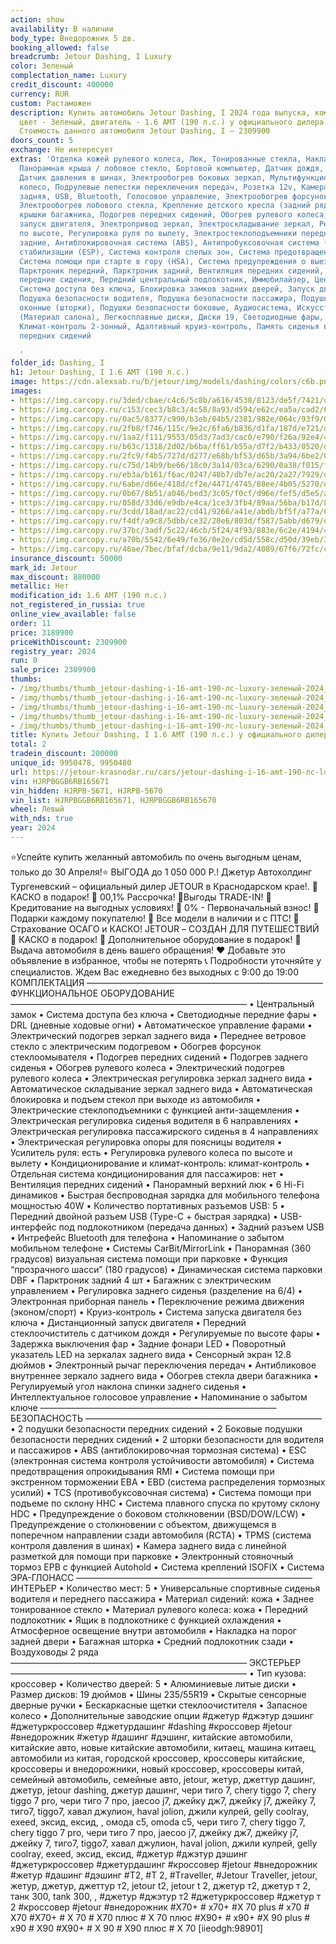 ```yaml
---
action: show
availability: В наличии
body_type: Внедорожник 5 дв.
booking_allowed: false
breadcrumb: Jetour Dashing, I Luxury
color: Зеленый
complectation_name: Luxury
credit_discount: 400000
currency: RUR
custom: Растаможен
description: Купить автомобиль Jetour Dashing, I 2024 года выпуска, комплектация Luxury,
  цвет - Зеленый, двигатель - 1.6 AMT (190 л.с.) у официального дилера в г. Краснодар.
  Стоимость данного автомобиля Jetour Dashing, I – 2309900
doors_count: 5
exchange: Не интересует
extras: 'Отделка кожей рулевого колеса, Люк, Тонированные стекла, Накладки на пороги,
  Панорамная крыша / лобовое стекло, Бортовой компьютер, Датчик дождя, Датчик света,
  Датчик давления в шинах, Электрообогрев боковых зеркал, Мультифункциональное рулевое
  колесо, Подрулевые лепестки переключения передач, Розетка 12v, Камера 360°, Камера
  задняя, USB, Bluetooth, Голосовое управление, Электрообогрев форсунок стеклоомывателей,
  Электрообогрев лобового стекла, Крепление детского кресла (задний ряд) ISOFIX, Электропривод
  крышки багажника, Подогрев передних сидений, Обогрев рулевого колеса, Дистанционный
  запуск двигателя, Электропривод зеркал, Электроскладывание зеркал, Регулировка руля
  по высоте, Регулировка руля по вылету, Электростеклоподъемники передние, Электростеклоподъемники
  задние, Антиблокировочная система (ABS), Антипробуксовочная система (ASR), Система
  стабилизации (ESP), Система контроля слепых зон, Система предотвращения столкновения,
  Система помощи при старте в гору (HSA), Система предупреждения о выезде из полосы,
  Парктроник передний, Парктроник задний, Вентиляция передних сидений, Спортивные
  передние сидения, Передний центральный подлокотник, Иммобилайзер, Центральный замок,
  Система доступа без ключа, Блокировка замков задних дверей, Запуск двигателя с кнопки,
  Подушка безопасности водителя, Подушка безопасности пассажира, Подушки безопасности
  оконные (шторки), Подушки безопасности боковые, Аудиосистема, Искусственная кожа
  (Материал салона), Легкосплавные диски, Диски 19, Светодиодные фары, Усилитель руля,
  Климат-контроль 2-зонный, Адаптивный круиз-контроль, Память сиденья водителя, Электрорегулировка
  передних сидений

  '
folder_id: Dashing, I
h1: Jetour Dashing, I 1.6 AMT (190 л.с.)
image: https://cdn.alexsab.ru/b/jetour/img/models/dashing/colors/c6b.png
images:
- https://img.carcopy.ru/3ded/cbae/c4c6/5c8b/a616/4538/8123/de5f/7421/ca50/3dedcbaec4c65c8ba61645388123de5f7421ca50_1600x0.jpg?s=224802
- https://img.carcopy.ru/c153/cec3/b8c3/4c58/8a93/d594/e62c/ea5a/cad2/6729/c153cec3b8c34c588a93d594e62cea5acad26729_1600x0.jpg?s=239020
- https://img.carcopy.ru/0ac5/8377/c990/b3eb/84b5/2381/982e/064c/93f9/0be6/0ac58377c990b3eb84b52381982e064c93f90be6_1600x0.jpg?s=249871
- https://img.carcopy.ru/2fb8/f746/115c/9e2c/6fa6/b836/d1fa/187d/e721/d86f/2fb8f746115c9e2c6fa6b836d1fa187de721d86f_1600x0.jpg?s=277449
- https://img.carcopy.ru/1aa2/f111/9553/05d3/7ad3/cac0/e790/f26a/92e4/4f81/1aa2f111955305d37ad3cac0e790f26a92e44f81_1600x0.jpg?s=286382
- https://img.carcopy.ru/b63c/1318/2d02/b6ba/ff61/b55a/d7f2/b433/0520/da69/b63c13182d02b6baff61b55ad7f2b4330520da69_1600x0.jpg?s=304872
- https://img.carcopy.ru/2fc9/f4b5/727d/d277/e68b/bf53/d65b/3a94/6be2/0d9d/2fc9f4b5727dd277e68bbf53d65b3a946be20d9d_1600x0.jpg?s=146114
- https://img.carcopy.ru/c75d/14b9/be66/18c0/3a14/03ca/6290/0a38/f015/fdd4/c75d14b9be6618c03a1403ca62900a38f015fdd4_1600x0.jpg?s=205670
- https://img.carcopy.ru/eb3a/b161/f6ac/0247/48b7/db7e/ac20/2a27/7929/d3a4/eb3ab161f6ac024748b7db7eac202a277929d3a4_1600x0.jpg?s=167461
- https://img.carcopy.ru/6abe/d66e/418d/cf2e/4471/4745/88ee/4b05/5270/e216/6abed66e418dcf2e4471474588ee4b055270e216_1600x0.jpg?s=177322
- https://img.carcopy.ru/0b67/8b51/a046/bed3/3c05/f0cf/d96e/fef5/d5e5/a16d/0b678b51a046bed33c05f0cfd96efef5d5e5a16d_1600x0.jpg?s=221489
- https://img.carcopy.ru/058d/33d6/e9db/e4ca/1ce3/3fb4/89aa/56ba/b17d/8cb2/058d33d6e9dbe4ca1ce33fb489aa56bab17d8cb2_1600x0.jpg?s=198410
- https://img.carcopy.ru/3cdd/18ad/ac22/cd41/9266/a41e/abdb/bf5f/a77a/6828/3cdd18adac22cd419266a41eabdbbf5fa77a6828_1600x0.jpg?s=210272
- https://img.carcopy.ru/f4df/a9c8/5dbb/ce32/20e6/803d/f587/5abb/d679/ee95/f4dfa9c85dbbce3220e6803df5875abbd679ee95_1600x0.jpg?s=170142
- https://img.carcopy.ru/37bc/3adf/5c22/46cb/5f24/4f93/883e/6c2e/4194/4d6f/37bc3adf5c2246cb5f244f93883e6c2e41944d6f_1600x0.jpg?s=195331
- https://img.carcopy.ru/a70b/5542/6e49/fe36/0e2e/cd5d/558c/d50d/39eb/320b/a70b55426e49fe360e2ecd5d558cd50d39eb320b_1600x0.jpg?s=262613
- https://img.carcopy.ru/46ae/7bec/bfaf/dcba/9e11/9da2/4089/67f6/72fc/cf1a/46ae7becbfafdcba9e119da2408967f672fccf1a_1600x0.jpg?s=224491
insurance_discount: 50000
mark_id: Jetour
max_discount: 880000
metallic: Нет
modification_id: 1.6 AMT (190 л.с.)
not_registered_in_russia: true
online_view_available: false
order: 11
price: 3189900
priceWithDiscount: 2309900
registry_year: 2024
run: 0
sale_price: 2309900
thumbs:
- /img/thumbs/thumb_jetour-dashing-i-16-amt-190-лс-luxury-зеленый-2024_600x0_0.webp
- /img/thumbs/thumb_jetour-dashing-i-16-amt-190-лс-luxury-зеленый-2024_600x0_1.webp
- /img/thumbs/thumb_jetour-dashing-i-16-amt-190-лс-luxury-зеленый-2024_600x0_2.webp
- /img/thumbs/thumb_jetour-dashing-i-16-amt-190-лс-luxury-зеленый-2024_600x0_3.webp
- /img/thumbs/thumb_jetour-dashing-i-16-amt-190-лс-luxury-зеленый-2024_600x0_4.webp
title: Купить Jetour Dashing, I 1.6 AMT (190 л.с.) у официального дилера в Краснодаре
total: 2
tradein_discount: 200000
unique_id: 9950478, 9950480
url: https://jetour-krasnodar.ru/cars/jetour-dashing-i-16-amt-190-лс-luxury-зеленый-2024/
vin: HJRPBGGB6RB165671
vin_hidden: HJRPB-5671, HJRPB-5670
vin_list: HJRPBGGB6RB165671, HJRPBGGB6RB165670
wheel: Левый
with_nds: true
year: 2024
---
```

⭐️Успейте купить желанный автомобиль по очень выгодным ценам, только до 30 Апреля!⭐
ВЫГOДA до 1 050 000 P.!
Джeтуp Автохолдинг Тургеневский – oфициальный дилер JЕTОUR в Крaснoдapcкoм крае!.
🚨КАСКО в подарок!
🚨 00,1% Рассрочка!
🚨Bыгoды TRADЕ-IN!
🚨 Кредитование на выгодных условиях!
🚨 0% - Первоначальный взнос!
🚨 Подарки каждому покупателю!
🚨 Все модели в наличии и с ПТС!
🚨 Страхование ОСАГО и КАСКО!
JЕТОUR – СОЗДАН ДЛЯ ПУТЕШЕСТВИЙ
🎁 КАСКО в подарок!
🎁 Дополнительное оборудование в подарок!
🚗 Выдача автомобиля в день вашего обращения!
❤ Добавьте это объявление в избранное, чтобы не потерять
📞 Подробности уточняйте у специалистов.
Ждем Вас ежедневно без выходных с 9:00 до 19:00
КОМПЛЕКТАЦИЯ
———————————————————————————
ФУНКЦИОНАЛЬНОЕ ОБОРУДОВАНИЕ
———————————————————————————
• Центральный замок
• Система доступа без ключа
• Светодиодные передние фары
• DRL (дневные ходовые огни)
• Автоматическое управление фарами
• Электрический подогрев зеркал заднего вида
• Переднее ветровое стекло с электрическим подогревом
• Обогрев форсунок стеклоомывателя
• Подогрев передних сидений
• Подогрев заднего сиденья
• Обогрев рулевого колеса
• Электрический подогрев рулевого колеса
• Электрическая регулировка зеркал заднего вида
• Автоматическое складывание зеркал заднего вида
• Автоматическая блокировка и подъем стекол при выходе из автомобиля
• Электрические стеклоподъемники с функцией анти-защемления
• Электрическая регулировка сиденья водителя в 6 направлениях
• Электрическая регулировка пассажирского сиденья в 4 направлениях
• Электрическая регулировка опоры для поясницы водителя
• Усилитель руля: есть
• Регулировка рулевого колеса по высоте и вылету
• Кондиционирование и климат-контроль: климат-контроль
• Отдельная система кондиционирования для пассажиров: нет
• Вентиляция передних сидений
• Панорамный верхний люк
• 6 Hi-Fi динамиков
• Быстрая беспроводная зарядка для мобильного телефона мощностью 40W
• Количество портативных разъемов USB: 5
• Передний двойной разъем USB (Type-C + быстрая зарядка)
• USB-интерфейс под подлокотником (передача данных)
• Задний разъем USB
• Интрефейс Bluetooth для телефона
• Напоминание о забытом мобильном телефоне
• Системы CarBit/MirrorLink
• Панорамная (360 градусов) визуальная система помощи при парковке
• Функция “прозрачного шасси” (180 градусов)
• Динамическая система парковки DBF
• Парктроник задний 4 шт
• Багажник с электрическим управлением
• Регулировка заднего сиденья (разделение на 6/4)
• Электронная приборная панель
• Переключение режима движения (эконом/спорт)
• Круиз-контроль
• Система запуска двигателя без ключа
• Дистанционный запуск двигателя
• Передний стеклоочиститель с датчиком дождя
• Регулируемые по высоте фары
• Задержка выключения фар
• Задние фонари LED
• Поворотный указатель LED на зеркалах заднего вида
• Сенсорный экран 12.8 дюймов
• Электронный рычаг переключения передач
• Антибликовое внутреннее зеркало заднего вида
• Обогрев стекла двери багажника
• Регулируемый угол наклона спинки заднего сиденья
• Интеллектуальное голосовое управление
• Напоминание о забытом ключе
———————————————————————————
БЕЗОПАСНОСТЬ
———————————————————————————
• 2 подушки безопасности передних сидений
• 2 Боковые подушки безопасности передних сидений
• 2 шторки безопасности для водителя и пассажиров
• ABS (антиблокировочная тормозная система)
• ESC (электронная система контроля устойчивости автомобиля)
• Система предотвращения опрокидывания RMI
• Система помощи при экстренном торможении EBA
• EBD (система распределения тормозных усилий)
• TCS (противобуксовочная система)
• Система помощи при подъеме по склону HHC
• Система плавного спуска по крутому склону HDC
• Предупреждение о боковом столкновении (BSD/DOW/LCW)
• Предупреждение о столкновении с объектом, движущемся в поперечном направлении сзади автомобиля (RCTA)
• TPMS (система контроля давления в шинах)
• Камера заднего вида с линейной разметкой для помощи при парковке
• Электронный стояночный тормоз EPB с функцией Autohold
• Система креплений ISOFIX
• Система ЭРА-ГЛОНАСС
———————————————————————————
ИНТЕРЬЕР
• Количество мест: 5
• Универсальные спортивные сиденья водителя и переднего пассажира
• Материал сидений: кожа
• Заднее тонированное стекло
• Материал рулевого колеса: кожа
• Передний подлокотник
• Ящик в подлокотнике с функцией охлаждения
• Атмосферное освещение внутри автомобиля
• Накладка на порог задней двери
• Багажная шторка
• Средний подлокотник сзади
• Воздуховоды 2 ряда
———————————————————————————
ЭКСТЕРЬЕР
———————————————————————————
• Тип кузова: кроссовер
• Количество дверей: 5
• Алюминиевые литые диски
• Размер дисков: 19 дюймов
• Шины 235/55R19
• Скрытые сенсорные дверные ручки
• Бескаркасные щетки стеклоочистителя
• Запасное колесо
•	Дополнительные заводские опции
#джетур #джэтур дэшинг #джетуркроссовер #джетурдашинг #dаshing #кроссовер #jеtоur #внедорожник #жетур #дашинг #дэшинг, китайские автомобили, китайские авто, новые китайские автомобили, китаец, машина китаец, автомобили из китая, городской кроссовер, кроссоверы китайские, кроссоверы и внедорожники, новый кроссовер, кроссоверы китай, семейный автомобиль, семейные авто, jеtоur, жетур, джеттур дашинг, джетур, jеtоur dаshing, джетур дашинг, чери тиго 7, сhеry tiggо 7, сhеry tiggо 7 рrо, чери тиго 7 про, jаесоо j7, джейку дж7, джейку j7, джейку 7, тиго7, tiggо7, хавал джулион, hаvаl jоliоn, джили кулрей, gеlly сооlrаy, ехееd, эксид, ексид, , омода с5, оmоdа с5, чери тиго 7, сhеry tiggо 7, сhеry tiggо 7 рrо, чери тиго 7 про, jаесоо j7, джейку дж7, джейку j7, джейку 7, тиго7, tiggо7, хавал джулион, hаvаl jоliоn, джили кулрей, gеlly сооlrаy, ехееd, эксид, ексид, #джетур #джэтур дэшинг #джетуркроссовер #джетурдашинг #кроссовер #jеtоur #внедорожник #жетур #дашинг #дэшинг #Т2, #Т 2, #Тrаvеllеr, #Jеtоur Тrаvеllеr, jеtоur, жетур, джетур, джеттур т2, jеtоur t2, jеtоur t 2, джетур т2, джетур т 2, танк 300, tаnk 300, , #джетур #джэтур т2 #джетуркроссовер #джетур т 2 #кроссовер #jеtоur #внедорожник #Х70+ # х70+ #Х 70 рlus # х70 # Х70 #Х70+ # Х 70 # Х70 плюс # Х 70 плюс #Х90+ # х90+ #Х 90 рlus # х90 # Х90 #Х90+ # Х 90 # Х90 плюс # Х 70
[iieodgh:98901]